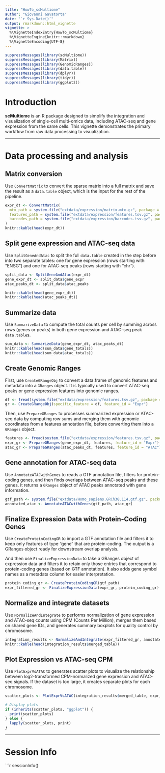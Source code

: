 ```yaml
---
title: "HowTo_scMultiome"
author: "Giovanni Gavatorta"
date: "`r Sys.Date()`"
output: rmarkdown::html_vignette
vignette: >
  %\VignetteIndexEntry{HowTo_scMultiome}
  %\VignetteEngine{knitr::rmarkdown}
  %\VignetteEncoding{UTF-8}
---
```


```r
suppressMessages(library(scMultiome))
suppressMessages(library(Matrix))
suppressMessages(library(GenomicRanges))
suppressMessages(library(data.table))
suppressMessages(library(dplyr)) 
suppressMessages(library(tidyr)) 
suppressMessages(library(ggplot2))
```

# Introduction

**scMultiome** is an R package designed to simplify the integration and visualization of single-cell multi-omics data, including ATAC-seq and gene expression from the same cells. This vignette demonstrates the primary workflow from raw data processing to visualization.

------------------------------------------------------------------------

# Data processing and analysis

## Matrix conversion

Use `ConvertMatrix` to convert the sparse matrix into a full matrix and save the result as a `data.table` object, which is the input for the rest of the pipeline.

```r
expr_dt <- ConvertMatrix(
  mtx_path = system.file("extdata/expression/matrix.mtx.gz", package = "scMultiome"),
  features_path = system.file("extdata/expression/features.tsv.gz", package = "scMultiome"),
  barcodes_path = system.file("extdata/expression/barcodes.tsv.gz", package = "scMultiome")
)
knitr::kable(head(expr_dt))
```

## Split gene expression and ATAC-seq data

Use `SplitGeneAndAtac` to split the full `data.table` created in the step before into two separate tables: one for gene expression (rows starting with "ENSG") and one for ATAC-seq peaks (rows starting with "chr").

```r
split_data <- SplitGeneAndAtac(expr_dt)
gene_expr_dt <- split_data$gene_expr
atac_peaks_dt <- split_data$atac_peaks

knitr::kable(head(gene_expr_dt))
knitr::kable(head(atac_peaks_dt))
```

## Summarize data

Use `SummarizeData` to compute the total counts per cell by summing across rows (genes or peaks) in both gene expression and ATAC-seq peak `data.table`s.

```r
sum_data <- SummarizeData(gene_expr_dt, atac_peaks_dt)
knitr::kable(head(sum_data$gene_totals))
knitr::kable(head(sum_data$atac_totals))
```

## Create Genomic Ranges

First, use `CreateGRangeObj` to convert a data.frame of genomic features and metadata into a `GRanges` object. It is typically used to convert ATAC-seq peaks or gene expression features into genomic ranges.

```r
df <- fread(system.file("extdata/expression/features.tsv.gz", package = "scMultiome"), header = FALSE)
gr <- CreateGRangeObj(specific_feature = df, feature_id = "Expr")
```

Then, use `PrepareGRanges` to processes summarized expression or ATAC-seq data by computing row sums and merging them with genomic coordinates from a features annotation file, before converting them into a `GRanges` object.

```r
features <- fread(system.file("extdata/expression/features.tsv.gz", package = "scMultiome"), header = FALSE)
expr_gr <- PrepareGRanges(gene_expr_dt, features, feature_id = "Expr")
atac_gr <- PrepareGRanges(atac_peaks_dt, features, feature_id = "ATAC")
```

## Gene annotation for ATAC-seq data

Use `AnnotateATACwithGenes` to reads a GTF annotation file, filters for protein-coding genes, and then finds overlaps between ATAC-seq peaks and these genes. It returns a `GRanges` object of ATAC peaks annotated with gene information.

```r
gtf_path <- system.file("extdata/Homo_sapiens.GRCh38.114.gtf.gz", package = "scMultiome")
annotated_atac <- AnnotateATACwithGenes(gtf_path, atac_gr)
```

## Finalize Expression Data with Protein-Coding Genes

Use `CreateProteinCodingGR` to import a GTF annotation file and filters it to keep only features of type "gene" that are protein-coding. The output is a GRanges object ready for downstream overlap analysis.

And then use `FinalizeExpressionData` to take a GRanges object of expression data and filters it to retain only those entries that correspond to protein-coding genes (based on GTF annotation). It also adds gene symbol names as a metadata column for easier interpretation.

```r
protein_coding_gr <- CreateProteinCodingGR(gtf_path)
expr_filtered_gr <- FinalizeExpressionData(expr_gr, protein_coding_gr)
```

## Normalize and integrate datasets

Use `NormalizeAndIntegrate` to performs normalization of gene expression and ATAC-seq counts using CPM (Counts Per Million), merges them based on shared gene IDs, and generates summary boxplots for quality control by chromosome.

```r
integration_results <- NormalizeAndIntegrate(expr_filtered_gr, annotated_atac)
knitr::kable(head(integration_results$merged_table))
```

## Plot Expression vs ATAC-seq CPM

Use `PlotExprVsATAC` to  generates scatter plots to visualize the relationship between log2-transformed CPM-normalized gene expression and ATAC-seq signals. If the dataset is too large, it creates separate plots for each chromosome.

```r
scatter_plots <- PlotExprVsATAC(integration_results$merged_table, expr_filtered_gr)

# Display plots
if (inherits(scatter_plots, "ggplot")) {
  print(scatter_plots)
} else {
  lapply(scatter_plots, print)
}
```

---

# Session Info

```r
sessionInfo()
